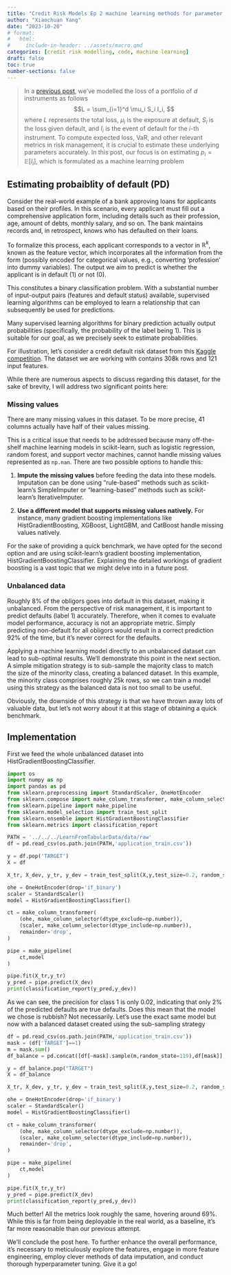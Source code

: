 ```yaml
---
title: "Credit Risk Models Ep 2 machine learning methods for parameter tuning"
author: "Xiaochuan Yang"
date: "2023-10-20"
# format:
#   html: 
#     include-in-header: ../assets/macro.qmd
categories: [credit risk modelling, code, machine learning]
draft: false
toc: true
number-sections: false
---
```


\newcommand{\EE}{\mathbb{E}}
\newcommand{\RR}{\mathbb{R}}

>In a [previous post](crm1-fun.qmd), we've modelled the loss of a portfolio of $d$ instruments as follows
$$L = \sum_{i=1}^d \mu_i S_i I_i,
$$ 
where $L$ represents the total loss, $\mu_i$ is the exposure at default, $S_i$ is the loss given default, and $I_i$ is the event of default for the $i$-th instrument.
To compute expected loss, VaR, and other relevant metrics in risk management, it is crucial to estimate these underlying parameters accurately.
In this post, our focus is on estimating $p_i=\mathbb{E}[I_i]$, which is formulated as a machine learning problem

## Estimating probaiblity of default (PD)


Consider the real-world example of a bank approving loans for applicants based on their profiles. In this scenario, every applicant must fill out a comprehensive application form, including details such as their profession, age, amount of debts, monthly salary, and so on. The bank maintains records and, in retrospect, knows who has defaulted on their loans.

To formalize this process, each applicant corresponds to a vector in $\RR^k$, known as the feature vector, which incorporates all the information from the form (possibly encoded for categorical values, e.g., converting 'profession' into dummy variables). The output we aim to predict is whether the applicant is in default (1) or not (0).

This constitutes a binary classification problem. With a substantial number of input-output pairs (features and default status) available, supervised learning algorithms can be employed to learn a relationship that can subsequently be used for predictions.

Many supervised learning algorithms for binary prediction actually output probabilities (specifically, the probability of the label being 1). This is suitable for our goal, as we precisely seek to estimate probabilities.

For illustration, let's consider a credit default risk dataset from this [Kaggle competition](https://www.kaggle.com/competitions/home-credit-default-risk). The dataset we are working with contains 308k rows and 121 input features. 

While there are numerous aspects to discuss regarding this dataset, for the sake of brevity, I will address two significant points here:


### Missing values


There are many missing values in this dataset. To be more precise, 41 columns actually have half of their values missing.

This is a critical issue that needs to be addressed because many off-the-shelf machine learning models in scikit-learn, such as logistic regression, random forest, and support vector machines, cannot handle missing values represented as `np.nan`. There are two possible options to handle this:

1. **Impute the missing values** before feeding the data into these models. Imputation can be done using "rule-based" methods such as scikit-learn's SimpleImputer or "learning-based" methods such as scikit-learn's IterativeImputer.

2. **Use a different model that supports missing values natively.** For instance, many gradient boosting implementations like HistGradientBoosting, XGBoost, LightGBM, and CatBoost handle missing values natively.

For the sake of providing a quick benchmark, we have opted for the second option and are using scikit-learn's gradient boosting implementation, HistGradientBoostingClassifier. Explaining the detailed workings of gradient boosting is a vast topic that we might delve into in a future post.


### Unbalanced data

Roughly 8% of the obligors goes into default in this dataset, making it unbalanced. From the perspective of risk management, it is important to predict defaults (label 1) accurately. Therefore, when it comes to evaluate model performance,  accuracy is not an appropriate metric. Simply predicting non-default for all obligors would result in a correct prediction 92% of the time, but it's never correct for the defaults. 

Applying a machine learning model directly to an unbalanced dataset can lead to sub-optimal results. We'll demonstrate this point in the next section. A simple mitigation strategy is to sub-sample the majority class to match the size of the minority class,  creating a balanced dataset. In this example, the minority class comprises roughly 25k rows, so we can train a model using this strategy as the balanced data is not too small to be useful. 

Obviously, the downside of this strategy is that we have thrown away lots of valuable data, but let's not worry about it at this stage of obtaining a quick benchmark. 

## Implementation

First we feed the whole unbalanced dataset into HistGradientBoostingClassifier. 


```python
import os
import numpy as np
import pandas as pd
from sklearn.preprocessing import StandardScaler, OneHotEncoder
from sklearn.compose import make_column_transformer, make_column_selector
from sklearn.pipeline import make_pipeline
from sklearn.model_selection import train_test_split
from sklearn.ensemble import HistGradientBoostingClassifier
from sklearn.metrics import classification_report

PATH = '../../../LearnFromTabularData/data/raw'
df = pd.read_csv(os.path.join(PATH,'application_train.csv'))

y = df.pop('TARGET')
X = df

X_tr, X_dev, y_tr, y_dev = train_test_split(X,y,test_size=0.2, random_state=1123)

ohe = OneHotEncoder(drop='if_binary')
scaler = StandardScaler()
model = HistGradientBoostingClassifier()

ct = make_column_transformer(
    (ohe, make_column_selector(dtype_exclude=np.number)),
    (scaler, make_column_selector(dtype_include=np.number)),
    remainder='drop',
)

pipe = make_pipeline(
    ct,model
)

pipe.fit(X_tr,y_tr)
y_pred = pipe.predict(X_dev)
print(classification_report(y_pred,y_dev))
```



As we can see, the precision for class 1 is only 0.02, indicating that only 2% of the predicted defaults are true defaults.
Does this mean that the model we chose is rubbish?
Not necessarily. Let's use the exact same model but now with a balanced dataset created using the sub-sampling strategy


```python
df = pd.read_csv(os.path.join(PATH,'application_train.csv'))
mask = (df['TARGET']==1)
m = mask.sum()
df_balance = pd.concat([df[~mask].sample(m,random_state=119),df[mask]], axis=0)

y = df_balance.pop("TARGET")
X = df_balance

X_tr, X_dev, y_tr, y_dev = train_test_split(X,y,test_size=0.2, random_state=112)

ohe = OneHotEncoder(drop='if_binary')
scaler = StandardScaler()
model = HistGradientBoostingClassifier()

ct = make_column_transformer(
    (ohe, make_column_selector(dtype_exclude=np.number)),
    (scaler, make_column_selector(dtype_include=np.number)),
    remainder='drop',
)

pipe = make_pipeline(
    ct,model
)

pipe.fit(X_tr,y_tr)
y_pred = pipe.predict(X_dev)
print(classification_report(y_pred,y_dev))
```


Much better! All the metrics look roughly the same, hovering around 69%. While this is far from being deployable in the real world, as a baseline, it's far more reasonable than our previous attempt.

We'll conclude the post here. To further enhance the overall performance, it's necessary to meticulously explore the features, engage in more feature engineering, employ clever methods of data imputation, and conduct thorough hyperparameter tuning. Give it a go!